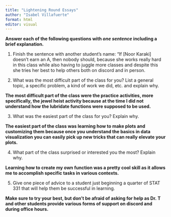 ```yaml
---
title: "Lightening Round Essays"
author: "Isabel Villafuerte"
format: html
editor: visual
---
```


**Answer each of the following questions with *one sentence* including a brief explanation.**

1.  Finish the sentence with another student’s name: "If \[Noor Karaki\] doesn’t earn an A, then nobody should, because she works really hard in this class while also having to juggle more classes and despite this she tries her best to help others both on discord and in person.

2.  What was the most difficult part of the class for you? List a general topic, a specific problem, a kind of work we did, etc. and explain why.

**The most difficult part of the class were the practice activities, more specifically, the jewel heist activity because at the time I did not understand how the lubridate functions were supposed to be used.**

3.  What was the easiest part of the class for you? Explain why.

**The easiest part of the class was learning how to make plots and customizing them because once you understand the basics in data visualization you can easily pick up new tricks that can really elevate your plots.**

4.  What part of the class surprised or interested you the most? Explain why.

**Learning how to create my own function was a pretty cool skill as it allows me to accomplish specific tasks in various contexts.**

5.  Give one piece of advice to a student just beginning a quarter of STAT 331 that will help them be successful in learning.

**Make sure to try your best, but don't be afraid of asking for help as Dr. T and other students provide various forms of support on discord and during office hours.**
